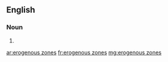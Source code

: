 ==English==

===Noun===
{{head|en|plural|head=[[erogenous]] [[zones]]}}

# {{plural of|erogenous zone|lang=en}}

[[ar:erogenous zones]]
[[fr:erogenous zones]]
[[mg:erogenous zones]]